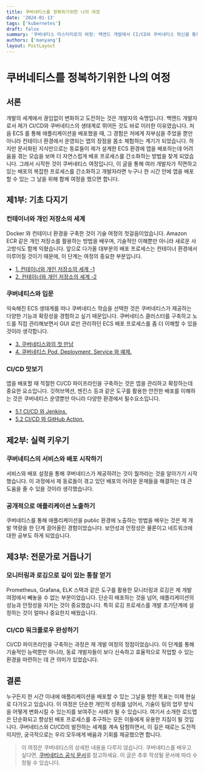 ```yaml
---
title: 쿠버네티스를 정복하기위한 나의 여정
date: '2024-01-13'
tags: ['kubernetes']
draft: false
summary: '쿠버네티스 마스터리로의 여정: 백엔드 개발에서 CI/CD와 쿠버네티스 혁신을 통해 동료들의 배포 과정을 간소화하는 방법을 공유합니다.'
authors: ['manyang']
layout: PostLayout
---
```


# 쿠버네티스를 정복하기위한 나의 여정

## 서론

개발의 세계에서 끊임없이 변화하고 도전하는 것은 개발자의 숙명입니다. 백엔드 개발자로서 제가 CI/CD와 쿠버네티스의 생태계로 뛰어든 것도 바로 이러한 이유였습니다.
처음 ECS 를 통해 애플리케이션을 배포했을 때, 그 경험은 저에게 자부심을 주었을 뿐만 아니라 컨테이너 환경에서 운영되는 앱의 장점을 몸소 체험하는 계기가 되었습니다.
하지만 문서화된 지식만으로는 동료들이 제가 설계한 ECS 환경에 앱을 배포하는데 어려움을 겪는 모습을 보며 더 자연스럽게 배포 프로세스를 간소화하는 방법을 찾게 되었습니다.
그래서 시작한 것이 쿠버네티스 여정입니다, 이 글을 통해 여러 개발자가 직면하고 있는 배포의 복잡한 프로세스를 간소화하고 개발자라면 누구나 한 시간 안에 앱을 배포할 수 있는 그 날을 위해 함께 여정을 했으면 합니다.

## 제1부: 기초 다지기

### 컨테이너와 개인 저장소의 세계

Docker 와 컨테이너 환경을 구축한 것이 기술 여정의 첫걸음이었습니다. Amazon ECR 같은 개인 저장소를 활용하는 방법을 배우며, 기술적인 이해뿐만 아니라 새로운 사고방식도 함께 익혔습니다.
앞으로 다가올 대부분의 배포 프로세스는 컨테이너 환경에서 이루어질 것이기 때문에, 이 단계는 여정의 중요한 부분입니다.

- [1. 컨테이너와 개인 저장소의 세계 -1](https://ji-yong.com/blog/kubernetes/1_container_and_private_repository)
- [2. 컨테이너와 개인 저장소의 세계 -2](https://ji-yong.com/blog/kubernetes/2_container_and_private_repository_practices)

### 쿠버네티스와 입문

익숙해진 ECS 생태계를 떠나 쿠버네티스 학습을 선택한 것은 쿠버네티스가 제공하는 다양한 기능과 확장성을 경험하고 싶기 때문입니다.
쿠버네티스 클러스터를 구축하고 노드를 직접 관리해보면서 GUI 로만 관리하던 ECS 배포 프로세스를 좀 더 이해할 수 있을 것이라 생각합니다.

- [3. 쿠버네티스와의 첫 만남](https://ji-yong.com/blog/kubernetes/3._first_encounter_with_kubernetes)
- [4. 쿠버네티스 Pod, Deployment, Service 와 예제.](https://ji-yong.com/blog/kubernetes/4.kubernetes_pod_deployment_service)

### CI/CD 맛보기

앱을 배포할 때 적절한 CI/CD 파이프라인을 구축하는 것은 앱을 관리하고 확장하는데 중요한 요소입니다.
깃허브액션, 젠킨스 등과 같은 도구를 활용한 안전한 배포를 이해하는 것은 쿠버네티스 운영뿐만 아니라 다양한 환경에서 필수요소입니다.

- [5.1 CI/CD 와 Jenkins.](https://ji-yong.com/blog/kubernetes/5.basic_for_ci_cd)
- [5.2 CI/CD 와 GitHub Action.](https://ji-yong.com/blog/kubernetes/5-2.cicd_and_githubaction)

## 제2부: 실력 키우기

### 쿠버네티스의 서비스와 배포 시작하기

서비스와 배포 설정을 통해 쿠버네티스가 제공하려는 것이 뭘까라는 것을 알아가기 시작했습니다.
이 과정에서 제 동료들이 겪고 있던 배포의 어려운 문제들을 해결하는 데 큰 도움을 줄 수 있을 것이라 생각했습니다.

### 공개적으로 애플리케이션 노출하기

쿠버네티스를 통해 애플리케이션을 public 환경에 노출하는 방법을 배우는 것은 제 개발 역량을 한 단계 끌어올린 경험이었습니다.
보안성과 안정성은 물론이고 네트워크에 대한 공부도 하게 되었습니다.

## 제3부: 전문가로 거듭나기

### 모니터링과 로깅으로 깊이 있는 통찰 얻기

Prometheus, Grafana, ELK 스택과 같은 도구를 활용한 모니터링과 로깅은 제 개발 여정에서 빼놓을 수 없는 부분이었습니다.
단순히 배포하는 것을 넘어, 애플리케이션의 성능과 안정성을 지키는 것이 중요했습니다.
특히 로깅 프로세스를 개발 초기단계에 설정하는 것이 얼마나 중요한지 배웠습니다.

### CI/CD 워크플로우 완성하기

CI/CD 파이프라인을 구축하는 과정은 제 개발 여정의 정점이었습니다. 이 단계를 통해 기술적인 능력뿐만 아니라, 동료 개발자들이 보다 신속하고 효율적으로 작업할 수 있는 환경을 마련하는 데 큰 의미가 있었습니다.

## 결론

누구든지 한 시간 이내에 애플리케이션을 배포할 수 있는 그날을 향한 목표는 이제 현실로 다가오고 있습니다.
이 여정은 단순한 개인적 성취를 넘어서, 기술이 팀의 업무 방식을 어떻게 변화시킬 수 있는지를 보여주는 사례가 될 수 있습니다. 여기서 소개한 로드맵은 단순화되고 향상된 배포 프로세스를 추구하는 모든 이들에게 유용한 지침이 될 것입니다.
쿠버네티스와 CI/CD의 발전하는 세계를 계속 탐험하면서, 이 길은 때로는 도전적이지만, 궁극적으로는 우리 모두에게 배움과 기회를 제공했으면 합니다.


> 이 여정은 쿠버네티스의 상세한 내용을 다루지 않습니다. 쿠버네티스를 배우고 싶다면, [쿠버네티스 공식 문서](https://kubernetes.io/ko/docs/home/)를 참고하세요.
> 이 글은 추후 작성될 문서에 따라 수정될 수 있습니다.